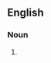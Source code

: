{{also|barnburner|Barnburner}}

==English==

===Noun===
{{en-noun}}

# {{alternative form of|en|barnburner}}